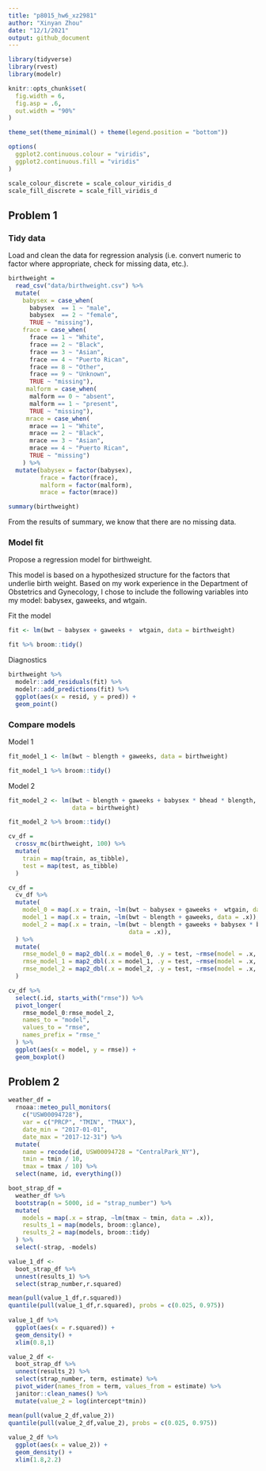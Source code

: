 ```yaml
---
title: "p8015_hw6_xz2981"
author: "Xinyan Zhou"
date: "12/1/2021"
output: github_document
---
```


```r
library(tidyverse)
library(rvest)
library(modelr)

knitr::opts_chunk$set(
  fig.width = 6,
  fig.asp = .6,
  out.width = "90%"
)

theme_set(theme_minimal() + theme(legend.position = "bottom"))

options(
  ggplot2.continuous.colour = "viridis",
  ggplot2.continuous.fill = "viridis"
)

scale_colour_discrete = scale_colour_viridis_d
scale_fill_discrete = scale_fill_viridis_d
```


## Problem 1

### Tidy data
Load and clean the data for regression analysis (i.e. convert numeric to factor where appropriate, check for missing data, etc.).

```r
birthweight = 
  read_csv("data/birthweight.csv") %>% 
  mutate(
    babysex = case_when(
      babysex  == 1 ~ "male",
      babysex  == 2 ~ "female",
      TRUE ~ "missing"),
    frace = case_when(
      frace == 1 ~ "White",
      frace == 2 ~ "Black",
      frace == 3 ~ "Asian",
      frace == 4 ~ "Puerto Rican",
      frace == 8 ~ "Other",
      frace == 9 ~ "Unknown",
      TRUE ~ "missing"),
     malform = case_when(
      malform == 0 ~ "absent",
      malform == 1 ~ "present",
      TRUE ~ "missing"),
     mrace = case_when(
      mrace == 1 ~ "White",
      mrace == 2 ~ "Black",
      mrace == 3 ~ "Asian",
      mrace == 4 ~ "Puerto Rican",
      TRUE ~ "missing")
    ) %>%
  mutate(babysex = factor(babysex),
         frace = factor(frace),
         malform = factor(malform),
         mrace = factor(mrace))

summary(birthweight)
```

From the results of summary, we know that there are no missing data.

### Model fit

Propose a regression model for birthweight. 

This model is based on a hypothesized structure for the factors that underlie birth weight. Based on my work experience in the Department of Obstetrics and Gynecology, I chose to include the following variables into my model: babysex, gaweeks, and wtgain.

Fit the model
```r
fit <- lm(bwt ~ babysex + gaweeks +  wtgain, data = birthweight)

fit %>% broom::tidy()
```

Diagnostics
```r
birthweight %>%
  modelr::add_residuals(fit) %>% 
  modelr::add_predictions(fit) %>% 
  ggplot(aes(x = resid, y = pred)) +
  geom_point()
```

### Compare models

Model 1
```r
fit_model_1 <- lm(bwt ~ blength + gaweeks, data = birthweight)

fit_model_1 %>% broom::tidy()
```

Model 2
```r
fit_model_2 <- lm(bwt ~ blength + gaweeks + babysex * bhead * blength, 
                  data = birthweight)

fit_model_2 %>% broom::tidy()
```

```r
cv_df = 
  crossv_mc(birthweight, 100) %>% 
  mutate(
    train = map(train, as_tibble),
    test = map(test, as_tibble)
  )

cv_df =
  cv_df %>% 
  mutate(
    model_0 = map(.x = train, ~lm(bwt ~ babysex + gaweeks +  wtgain, data = .x)),
    model_1 = map(.x = train, ~lm(bwt ~ blength + gaweeks, data = .x)),
    model_2 = map(.x = train, ~lm(bwt ~ blength + gaweeks + babysex * bhead * blength,
                                  data = .x)), 
  ) %>% 
  mutate(
    rmse_model_0 = map2_dbl(.x = model_0, .y = test, ~rmse(model = .x, data = .y)),
    rmse_model_1 = map2_dbl(.x = model_1, .y = test, ~rmse(model = .x, data = .y)),
    rmse_model_2 = map2_dbl(.x = model_2, .y = test, ~rmse(model = .x, data = .y)),
  )

cv_df %>% 
  select(.id, starts_with("rmse")) %>% 
  pivot_longer(
    rmse_model_0:rmse_model_2,
    names_to = "model", 
    values_to = "rmse",
    names_prefix = "rmse_"
  ) %>% 
  ggplot(aes(x = model, y = rmse)) + 
  geom_boxplot()
```

## Problem 2

```r
weather_df = 
  rnoaa::meteo_pull_monitors(
    c("USW00094728"),
    var = c("PRCP", "TMIN", "TMAX"), 
    date_min = "2017-01-01",
    date_max = "2017-12-31") %>%
  mutate(
    name = recode(id, USW00094728 = "CentralPark_NY"),
    tmin = tmin / 10,
    tmax = tmax / 10) %>%
  select(name, id, everything())
```

```r
boot_strap_df =
  weather_df %>% 
  bootstrap(n = 5000, id = "strap_number") %>% 
  mutate(
    models = map(.x = strap, ~lm(tmax ~ tmin, data = .x)),
    results_1 = map(models, broom::glance),
    results_2 = map(models, broom::tidy)
  ) %>%
  select(-strap, -models) 
```

```r
value_1_df <-
  boot_strap_df %>%
  unnest(results_1) %>%
  select(strap_number,r.squared)

mean(pull(value_1_df,r.squared))
quantile(pull(value_1_df,r.squared), probs = c(0.025, 0.975))  
  
value_1_df %>%
  ggplot(aes(x = r.squared)) +
  geom_density() +
  xlim(0.8,1)
```

```r
value_2_df <-
  boot_strap_df %>%
  unnest(results_2) %>%
  select(strap_number, term, estimate) %>%
  pivot_wider(names_from = term, values_from = estimate) %>%
  janitor::clean_names() %>%
  mutate(value_2 = log(intercept*tmin)) 

mean(pull(value_2_df,value_2))
quantile(pull(value_2_df,value_2), probs = c(0.025, 0.975))  
  
value_2_df %>%
  ggplot(aes(x = value_2)) +
  geom_density() +
  xlim(1.8,2.2)
```

